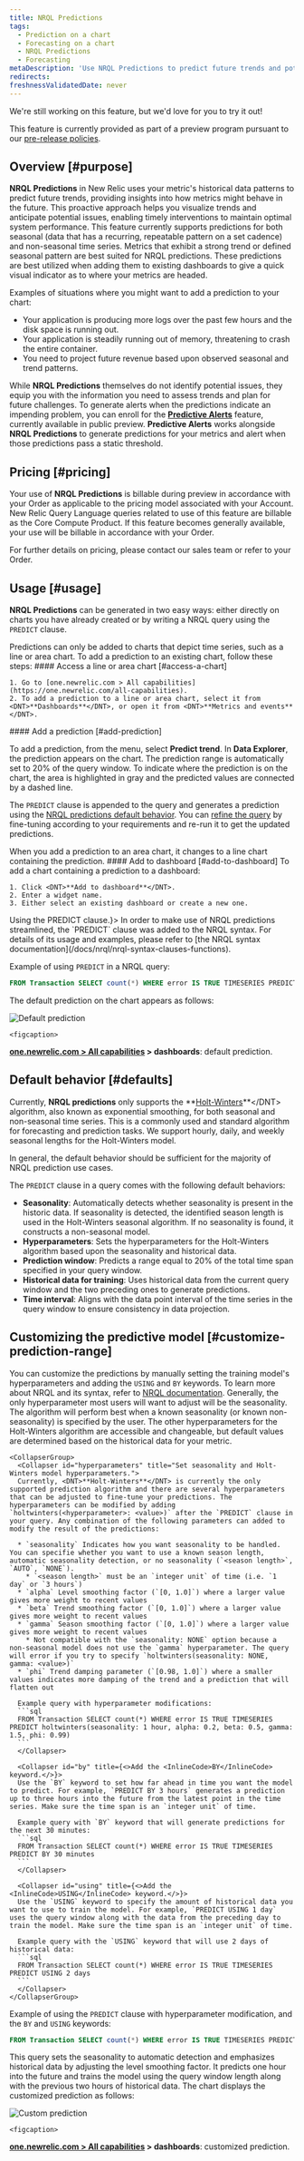 ```yaml
---
title: NRQL Predictions
tags:
  - Prediction on a chart
  - Forecasting on a chart
  - NRQL Predictions
  - Forecasting
metaDescription: 'Use NRQL Predictions to predict future trends and potential performance issues.'
redirects:
freshnessValidatedDate: never
---
```

<Callout title="preview">
  We're still working on this feature, but we'd love for you to try it out!

  This feature is currently provided as part of a preview program pursuant to our [pre-release policies](/docs/licenses/license-information/referenced-policies/new-relic-pre-release-policy).
</Callout>

## Overview [#purpose]

<DNT>**NRQL Predictions**</DNT> in New Relic uses your metric's historical data patterns to predict future trends, providing insights into how metrics might behave in the future. This proactive approach helps you visualize trends and anticipate potential issues, enabling timely interventions to maintain optimal system performance. This feature currently supports predictions for both seasonal (data that has a recurring, repeatable pattern on a set cadence) and non-seasonal time series. Metrics that exhibit a strong trend or defined seasonal pattern are best suited for NRQL predictions. These predictions are best utilized when adding them to existing dashboards to give a quick visual indicator as to where your metrics are headed.

Examples of situations where you might want to add a prediction to your chart:
* Your application is producing more logs over the past few hours and the disk space is running out.
* Your application is steadily running out of memory, threatening to crash the entire container. 
* You need to project future revenue based upon observed seasonal and trend patterns.

While <DNT>**NRQL Predictions**</DNT> themselves do not identify potential issues, they equip you with the information you need to assess trends and plan for future challenges. To generate alerts when the predictions indicate an impending problem, you can enroll for the <DNT>**[Predictive Alerts](/docs/alerts/create-alert/set-thresholds/predictive-alerts)**</DNT> feature, currently available in public preview. <DNT>**Predictive Alerts**</DNT> works alongside <DNT>**NRQL Predictions**</DNT> to generate predictions for your metrics and alert when those predictions pass a static threshold.

## Pricing [#pricing]

Your use of <DNT>**NRQL Predictions**</DNT> is billable during preview in accordance with your Order as applicable to the pricing model associated with your Account. New Relic Query Language queries related to use of this feature are billable as the Core Compute Product. If this feature becomes generally available, your use will be billable in accordance with your Order.

For further details on pricing, please contact our sales team or refer to your Order.

## Usage [#usage]

<DNT>**NRQL Predictions**</DNT> can be generated in two easy ways: either directly on charts you have already created or by writing a NRQL query using the `PREDICT` clause. 

<CollapserGroup>
<Collapser id="prediction-on-existing-chart" title="Add a prediction to an existing chart.">
 Predictions can only be added to charts that depict time series, such as a line or area chart. To add a prediction to an existing chart, follow these steps:

<Steps>
  <Step>
    #### Access a line or area chart [#access-a-chart]

    1. Go to [one.newrelic.com > All capabilities](https://one.newrelic.com/all-capabilities).
    2. To add a prediction to a line or area chart, select it from <DNT>**Dashboards**</DNT>, or open it from <DNT>**Metrics and events**</DNT>.
  </Step>
  <Step>
    #### Add a prediction [#add-prediction]

  To add a prediction, from the <Icon name="fe-more-horizontal"/> menu, select <DNT>**Predict trend**</DNT>. In **Data Explorer**, the prediction appears on the chart. The prediction range is automatically set to 20% of the query window. To indicate where the prediction is on the chart, the area is highlighted in gray and the predicted values are connected by a dashed line.

  The `PREDICT` clause is appended to the query and generates a prediction using the [NRQL predictions default behavior](#defaults). You can [refine the query](#customize-prediction-range) by fine-tuning according to your requirements and re-run it to get the updated predictions.

  <Callout variant="note">
 When you add a prediction to an area chart, it changes to a line chart containing the prediction.
  </Callout>
  </Step>

  <Step>
    #### Add to dashboard [#add-to-dashboard]
    To add a chart containing a prediction to a dashboard:

    1. Click <DNT>**Add to dashboard**</DNT>.
    2. Enter a widget name.
    3. Either select an existing dashboard or create a new one.
  </Step>
</Steps>

</Collapser>
<Collapser id="use-predict-clause" title={<>Using the <InlineCode>PREDICT</InlineCode> clause.</>}>
In order to make use of NRQL predictions streamlined, the `PREDICT` clause was added to the NRQL syntax. For details of its usage and examples, please refer to [the NRQL syntax documentation](/docs/nrql/nrql-syntax-clauses-functions). 

Example of using `PREDICT` in a NRQL query:

```sql
FROM Transaction SELECT count(*) WHERE error IS TRUE TIMESERIES PREDICT
```
The default prediction on the chart appears as follows:

   <img
     title="Default prediction"
     alt="Default prediction"
     src="/images/nrql-prediction-default.webp"
   />

    <figcaption>
  <DNT>**[one.newrelic.com > All capabilities](https://one.newrelic.com/all-capabilities) > dashboards**</DNT>: default prediction.

</figcaption>
</Collapser>
</CollapserGroup>

## Default behavior [#defaults]
Currently, <DNT>**NRQL predictions**</DNT> only supports the <DNT>**[Holt-Winters](https://en.wikipedia.org/wiki/Exponential_smoothing#Triple_exponential_smoothing_(Holt_Winters))**</DNT> algorithm, also known as exponential smoothing, for both seasonal and non-seasonal time series. This is a commonly used and standard algorithm for forecasting and prediction tasks. We support hourly, daily, and weekly seasonal lengths for the Holt-Winters model.

In general, the default behavior should be sufficient for the majority of NRQL prediction use cases.

The `PREDICT` clause in a query comes with the following default behaviors:
* **Seasonality**: Automatically detects whether seasonality is present in the historic data. If seasonality is detected, the identified season length is used in the Holt-Winters seasonal algorithm. If no seasonality is found, it constructs a non-seasonal model.
* **Hyperparameters**: Sets the hyperparameters for the Holt-Winters algorithm based upon the seasonality and historical data.
* **Prediction window**: Predicts a range equal to 20% of the total time span specified in your query window.
* **Historical data for training**: Uses historical data from the current query window and the two preceding ones to generate predictions.
* **Time interval**: Aligns with the data point interval of the time series in the query window to ensure consistency in data projection.

## Customizing the predictive model [#customize-prediction-range]
You can customize the predictions by manually setting the training model's hyperparameters and adding the `USING` and `BY` keywords. To learn more about NRQL and its syntax, refer to [NRQL documentation](/docs/nrql/get-started/introduction-nrql-new-relics-query-language). Generally, the only hyperparameter most users will want to adjust will be the seasonality. The algorithm will perform best when a known seasonality (or known non-seasonality) is specified by the user. The other hyperparameters for the Holt-Winters algorithm are accessible and changeable, but default values are determined based on the historical data for your metric.

    <CollapserGroup>
      <Collapser id="hyperparameters" title="Set seasonality and Holt-Winters model hyperparameters.">
      Currently, <DNT>**Holt-Winters**</DNT> is currently the only supported prediction algorithm and there are several hyperparameters that can be adjusted to fine-tune your predictions. The hyperparameters can be modified by adding `holtwinters(<hyperparameter>: <value>)` after the `PREDICT` clause in your query. Any combination of the following parameters can added to modify the result of the predictions:

      * `seasonality` Indicates how you want seasonality to be handled. You can specifie whether you want to use a known season length, automatic seasonality detection, or no seasonality (`<season length>`, `AUTO`, `NONE`). 
        * `<season length>` must be an `integer unit` of time (i.e. `1 day` or `3 hours`)
      * `alpha` Level smoothing factor (`[0, 1.0]`) where a larger value gives more weight to recent values 
      * `beta` Trend smoothing factor (`[0, 1.0]`) where a larger value gives more weight to recent values 
      * `gamma` Season smoothing factor (`[0, 1.0]`) where a larger value gives more weight to recent values 
        * Not compatible with the `seasonality: NONE` option because a non-seasonal model does not use the `gamma` hyperparameter. The query will error if you try to specify `holtwinters(seasonality: NONE, gamma: <value>)`
      * `phi` Trend damping parameter (`[0.98, 1.0]`) where a smaller values indicates more damping of the trend and a prediction that will flatten out

      Example query with hyperparameter modifications:
      ```sql
      FROM Transaction SELECT count(*) WHERE error IS TRUE TIMESERIES PREDICT holtwinters(seasonality: 1 hour, alpha: 0.2, beta: 0.5, gamma: 1.5, phi: 0.99)
      ```
      </Collapser>

      <Collapser id="by" title={<>Add the <InlineCode>BY</InlineCode> keyword.</>}>
      Use the `BY` keyword to set how far ahead in time you want the model to predict. For example, `PREDICT BY 3 hours` generates a prediction up to three hours into the future from the latest point in the time series. Make sure the time span is an `integer unit` of time.

      Example query with `BY` keyword that will generate predictions for the next 30 minutes:
      ```sql
      FROM Transaction SELECT count(*) WHERE error IS TRUE TIMESERIES PREDICT BY 30 minutes
      ```
      </Collapser>

      <Collapser id="using" title={<>Add the <InlineCode>USING</InlineCode> keyword.</>}>
      Use the `USING` keyword to specify the amount of historical data you want to use to train the model. For example, `PREDICT USING 1 day` uses the query window along with the data from the preceding day to train the model. Make sure the time span is an `integer unit` of time.

      Example query with the `USING` keyword that will use 2 days of historical data:
      ```sql
      FROM Transaction SELECT count(*) WHERE error IS TRUE TIMESERIES PREDICT USING 2 days
      ```
      </Collapser>
    </CollapserGroup>

Example of using the `PREDICT` clause with hyperparameter modification, and the `BY` and `USING` keywords:

```sql
FROM Transaction SELECT count(*) WHERE error IS TRUE TIMESERIES PREDICT holtwinters(seasonality: AUTO, alpha: 0.2) BY 1 hour USING 2 hours
```

This query sets the seasonality to automatic detection and emphasizes historical data by adjusting the level smoothing factor. It predicts one hour into the future and trains the model using the query window length along with the previous two hours of historical data. The chart displays the customized prediction as follows:

   <img
     title="Custom prediction"
     alt="Custom prediction"
     src="/images/nrql-prediction-custom.webp"
   />

    <figcaption>
  <DNT>**[one.newrelic.com > All capabilities](https://one.newrelic.com/all-capabilities) > dashboards**</DNT>: customized prediction.

</figcaption>